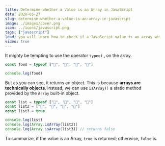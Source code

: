 ```yaml
---
title: Determine whether a Value is an Array in JavaScript
date: 2020-05-27
slug: determine-whether-a-value-is-an-array-in-javascript
image: ./images/cover.png
icon: ../icons/javascript.png
tags: ["javascript"]
lead: you will learn how to check if a JavaScript value is an array with isArray() a static method provided by the Array built-in object.
video: true
---
```



<EggheadEmbed
  lessonTitle="Determine whether a Value is an Array in JavaScript"
  lessonLink="https://egghead.io/lessons/javascript-determine-whether-a-value-is-an-array-in-javascript/embed"
/>

It mighty be tempting to use the operator `typeof` , on the array.

```jsx
const food = typeof ["🧀", "🍤", "🍔", "🥞"]

console.log(food)
```

But as you can see, it returns an object. This is because **arrays are technically objects**. Instead, we can use `isArray()` a static method provided by the `Array` built-in object.

```jsx {3,7}
const list = typeof ["🧀", "🍤", "🍔", "🥞"]
const list2 = ["🧀", "🍤", "🍔", "🥞"]
const list3 = true

console.log(list)
console.log(Array.isArray(list2))
console.log(Array.isArray(list3)) // returns false
```

To summarize, if the value is an Array, `true` is returned; otherwise, `false` is.
